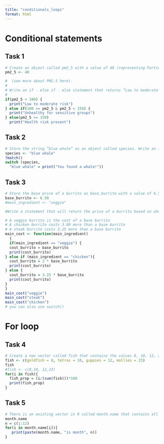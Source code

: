 ```yaml
---
title: "conditionals_loops"
format: html
---
```


# Conditional statements
## Task 1
```r

# Create an object called pm2_5 with a value of 48 (representing Particulate Matter 2.5, an indicator for air quality, in 
pm2_5 <- 48

#  (see more about PM2.5 here).
# 
# Write an if - else if - else statement that returns “Low to moderate risk” if pm2_5 (for Particulate Matter 2.5) is less than 100, “Unhealthy for sensitive groups” if PM 2.5 is 100 <= pm2_5 < 150, and “Health risk present” if PM 2.5 is >= 150.
# 
if(pm2_5 < 100) {
  print("Low to moderate risk")
} else if(100 <= pm2_5 & pm2_5 < 150) {
  print("Unhealthy for sensitive groups")
} else(pm2_5 >= 150) 
  print("Health risk present") 

```
## Task 2 
```r
# Store the string “blue whale” as an object called species. Write an if statement that returns “You found a whale!” if the string “whale” is detected in species, otherwise return nothing. Test by changing the species string & re-running to see output.
species <- "blue whale"
?match()
switch (species,
  "blue whale" = print("You found a whale!"))

```

## Task 3
```r
# Store the base price of a burrito as base_burrito with a value of 6.50. Store main_ingredient with a starting string of “veggie.” 
base_burrito <- 6.50 
#main_ingredient <- "veggie"

#Write a statement that will return the price of a burrito based on what a user specifies as “main_ingredient” (either “veggie”, “chicken” or “steak”) given the following:

# A veggie burrito is the cost of a base burrito
# A chicken burrito costs 3.00 more than a base burrito
# A steak burrito costs 3.25 more than a base burrito
main_cost <- function(main_ingredient)
  { 
  if(main_ingredient == "veggie") {
  cost_burrito = base_burrito 
  print(cost_burrito)
} else if (main_ingredient == "chicken"){
  cost_burrito = 3 * base_burrito
  print(cost_burrito)
} else {
  cost_burrito = 3.25 * base_burrito
  print(cost_burrito)
}
}
main_cost("veggie")
main_cost("steak")
main_cost("chicken")
# you can also use switch()
```
# For loop

## Task 4 
```r
# Create a new vector called fish that contains the values 8, 10, 12, 23 representing counts of different fish types in a fish tank (goldfish, tetras, guppies, and mollies, respectively). Write a for loop that iterates through fish, and returns what proportion of total fish in the tank are that species. Assume that these counts represent all fish in the tank.
fish <- c(goldfish = 8, tetras = 10, guppies = 12, mollies = 23)
fish
#fish <- c(8,10, 12,23)
for(i in fish){
  fish_prop = (i/(sum(fish)))*100
  print(fish_prop)
}


```
## Task 5
```r
# There is an existing vector in R called month.name that contains all month names (just ry running month.name in the Console to check it out). Write a for loop that iterates over all months in month.name and prints “January is month 1,” “February is month 2”, etc.
month.name
n = c(1:12)
for(i in month.name[i]){
   print(paste(month.name, "is month", n))
}

```


